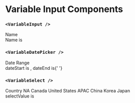 
# Variable Input Components

### `<VariableInput />`


<Grid cols="1" gap="3">
  <div>
    <label>Name</label>
    <VariableInput variable={userName} />
  </div>
  <div className="text-lg p-4 bg-gray-100 rounded border-gray-400">
    Name is <VariableValue variable={userName} />
  </div>
</Grid>

### `<VariableDatePicker />`


<Grid cols="1" gap="3">
  <div className="flex items-center gap-3 mt-3">
    <label>Date Range</label>
    <VariableDatePicker type="range" variables={[dateStart, dateEnd]} />
  </div>
  <div className="text-lg p-4 bg-gray-100 rounded border-gray-400">
    dateStart is <VariableValue variable={dateStart} />, dateEnd is{' '}
    <VariableValue variable={dateEnd} />
  </div>
</Grid>

### `<VariableSelect />`


<Grid cols="1" gap="3">
  <div className="flex items-center gap-3 mt-3">
    <label>Country</label>
    <VariableSelect variable={selectValue}>
      <VariableSelectGroup>
        <VariableSelectLabel>NA</VariableSelectLabel>
        <VariableSelectItem value="ca">Canada</VariableSelectItem>
        <VariableSelectItem value="us">United States</VariableSelectItem>
      </VariableSelectGroup>
      <VariableSelectGroup>
        <VariableSelectLabel>APAC</VariableSelectLabel>
        <VariableSelectItem value="cn">China</VariableSelectItem>
        <VariableSelectItem value="kr">Korea</VariableSelectItem>
        <VariableSelectItem value="jp">Japan</VariableSelectItem>
      </VariableSelectGroup>
    </VariableSelect>
  </div>
  <div className="text-lg p-4 bg-gray-100 rounded border-gray-400">
    selectValue is <VariableValue variable={selectValue} />
  </div>
</Grid>
